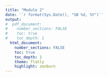 ```yaml
---
title: "Module 2"
date: '`r format(Sys.Date(), "%B %d, %Y")`'
output: 
#  pdf_document:
#    number_sections: FALSE
#    toc: true
#    toc_depth: 1
  html_document:
    number_sections: FALSE
    toc: true
    toc_depth: 1
    theme: flatly
    highlight: zenburn
---
```



